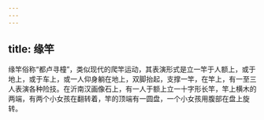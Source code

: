 ```yaml
---
---
---
```

title: 缘竿
---



缘竿俗称“都卢寻橦”，类似现代的爬竿运动，其表演形式是立一竿于人额上，或于地上，或于车上，或一人仰身躺在地上，双脚抬起，支撑一竿，在竿上，有一至三人表演各种险技。在沂南汉画像石上，有一人于额上立一十字形长竿，竿上横木的两端，有两个小女孩在翻转着，竿的顶端有一圆盘，一个小女孩用腹部在盘上旋转。